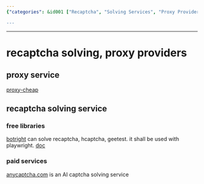 ```yaml
---
{"categories": &id001 ["Recaptcha", "Solving Services", "Proxy Providers", "Cheap Proxy", "Botright", "Anycaptcha.com"], "category": "Recaptcha Solving Solutions", "date": "2023-01-14 05:45:51", "description": "This article discusses recaptcha solving services and proxy providers, offering suggestions for a low-cost proxy service (proxy-cheap) and various recaptcha solving options including free libraries like Botright and paid solutions such as Anycaptcha.com.", "tags": *id001, "title": "recaptcha solving, proxy providers"}

---
```


------

# recaptcha solving, proxy providers

## proxy service

[proxy-cheap](https://www.proxy-cheap.com/)

## recaptcha solving service

### free libraries

[botright](https://github.com/Vinyzu/Botright) can solve recaptcha, hcaptcha, geetest. it shall be used with playwright. [doc](https://botright.readthedocs.io/en/latest/)

### paid services

[anycaptcha.com](https://anycaptcha.com/) is an AI captcha solving service


